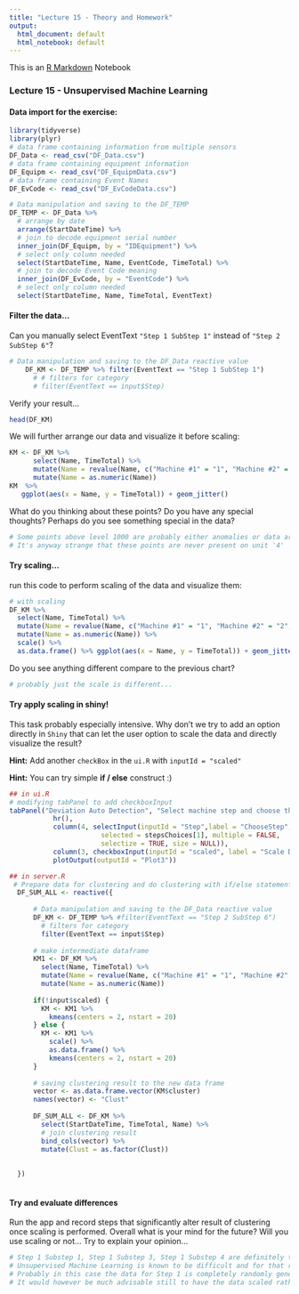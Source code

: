 ```yaml
---
title: "Lecture 15 - Theory and Homework"
output:
  html_document: default
  html_notebook: default
---
```


This is an [R Markdown](http://rmarkdown.rstudio.com) Notebook

### Lecture 15 - Unsupervised Machine Learning

#### Data import for the exercise:

```r
library(tidyverse)
library(plyr)
# data frame containing information from multiple sensors
DF_Data <- read_csv("DF_Data.csv")
# data frame containing equipment information
DF_Equipm <- read_csv("DF_EquipmData.csv")
# data frame containing Event Names
DF_EvCode <- read_csv("DF_EvCodeData.csv")

# Data manipulation and saving to the DF_TEMP
DF_TEMP <- DF_Data %>% 
  # arrange by date 
  arrange(StartDateTime) %>% 
  # join to decode equipment serial number
  inner_join(DF_Equipm, by = "IDEquipment") %>% 
  # select only column needed
  select(StartDateTime, Name, EventCode, TimeTotal) %>% 
  # join to decode Event Code meaning
  inner_join(DF_EvCode, by = "EventCode") %>% 
  # select only column needed
  select(StartDateTime, Name, TimeTotal, EventText)
```

#### Filter the data...

Can you manually select EventText `"Step 1 SubStep 1"` instead of `"Step 2 SubStep 6"`? 

```r
# Data manipulation and saving to the DF_Data reactive value
    DF_KM <- DF_TEMP %>% filter(EventText == "Step 1 SubStep 1") 
      # # filters for category
      # filter(EventText == input$Step) 
```

Verify your result...

```r
head(DF_KM)
```

We will further arrange our data and visualize it before scaling:

```r
KM <- DF_KM %>%
      select(Name, TimeTotal) %>%
      mutate(Name = revalue(Name, c("Machine #1" = "1", "Machine #2" = "2", "Machine #3" = "3", "Machine #4" = "4"))) %>%
      mutate(Name = as.numeric(Name))
KM  %>%
   ggplot(aes(x = Name, y = TimeTotal)) + geom_jitter()
```

What do you thinking about these points? Do you have any special thoughts? Perhaps do you see something special in the data?

```r
# Some points above level 1000 are probably either anomalies or data artefacts
# It's anyway strange that these points are never present on unit '4'
```


#### Try scaling...

run this code to perform scaling of the data and visualize them:

```r
# with scaling
DF_KM %>%
  select(Name, TimeTotal) %>%
  mutate(Name = revalue(Name, c("Machine #1" = "1", "Machine #2" = "2", "Machine #3" = "3", "Machine #4" = "4"))) %>%
  mutate(Name = as.numeric(Name)) %>%
  scale() %>%
  as.data.frame() %>% ggplot(aes(x = Name, y = TimeTotal)) + geom_jitter(alpha = 0.7) 
```

Do you see anything different compare to the previous chart?

```r
# probably just the scale is different...
```


#### Try apply scaling in shiny!

This task probably especially intensive. Why don't we try to add an option directly in `Shiny` that can let the user option to scale the data and directly visualize the result?

**Hint:** Add another `checkBox` in the `ui.R` with `inputId = "scaled"`

**Hint:** You can try simple **if / else** construct :)

```r
## in ui.R
# modifying tabPanel to add checkboxInput 
tabPanel("Deviation Auto Detection", "Select machine step and choose the dates of interest",
           hr(), 
           column(4, selectInput(inputId = "Step",label = "ChooseStep", choices = stepsChoices, 
                       selected = stepsChoices[1], multiple = FALSE, 
                       selectize = TRUE, size = NULL)),
           column(3, checkboxInput(inputId = "scaled", label = "Scale Data?", value = FALSE)), hr(),
           plotOutput(outputId = "Plot3"))

## in server.R
 # Prepare data for clustering and do clustering with if/else statement...
  DF_SUM_ALL <- reactive({
    
      # Data manipulation and saving to the DF_Data reactive value
      DF_KM <- DF_TEMP %>% #filter(EventText == "Step 2 SubStep 6") 
        # filters for category
        filter(EventText == input$Step) 
      
      # make intermediate dataframe
      KM1 <- DF_KM %>%
        select(Name, TimeTotal) %>%
        mutate(Name = revalue(Name, c("Machine #1" = "1", "Machine #2" = "2", "Machine #3" = "3", "Machine #4" = "4"))) %>%
        mutate(Name = as.numeric(Name)) 
      
      if(!input$scaled) {
        KM <- KM1 %>% 
          kmeans(centers = 2, nstart = 20)
      } else {
        KM <- KM1 %>% 
          scale() %>%
          as.data.frame() %>%
          kmeans(centers = 2, nstart = 20)
      }
        
      # saving clustering result to the new data frame
      vector <- as.data.frame.vector(KM$cluster)
      names(vector) <- "Clust"
      
      DF_SUM_ALL <- DF_KM %>% 
        select(StartDateTime, TimeTotal, Name) %>%
        # join clustering result
        bind_cols(vector) %>% 
        mutate(Clust = as.factor(Clust))  
     
      
  })
  

```


#### Try and evaluate differences

Run the app and record steps that significantly alter result of clustering once scaling is performed. Overall what is your mind for the future? Will you use scaling or not... Try to explain your opinion...

```r
# Step 1 Substep 1, Step 1 Substep 3, Step 1 Substep 4 are definitely troubled with scaling. The rest is totally the same
# Unsupervised Machine Learning is known to be difficult and for that reason other methods exist such as hierarchical  clustering
# Probably in this case the data for Step 1 is completely randomly generated without any rule and for that scaling was able to 'catch' this phenomena.
# It would however be much advisable still to have the data scaled rather than not and make sure there are no outliers if possible
```

